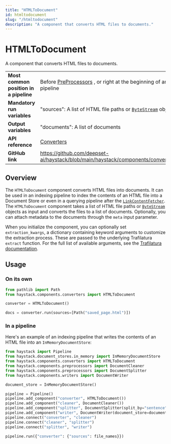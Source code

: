```yaml
---
title: "HTMLToDocument"
id: htmltodocument
slug: "/htmltodocument"
description: "A component that converts HTML files to documents."
---
```


# HTMLToDocument

A component that converts HTML files to documents.

|  |  |
| --- | --- |
| **Most common position in a pipeline** | Before [PreProcessors](../preprocessors.mdx) , or right at the beginning of an indexing pipeline |
| **Mandatory run variables**            | "sources": A list of HTML file paths or [`ByteStream`](../../concepts/data-classes.mdx#bytestream)  objects  |
| **Output variables**                   | "documents": A list of documents                                                                |
| **API reference**                      | [Converters](/reference/converters-api)                                                                |
| **GitHub link**                        | https://github.com/deepset-ai/haystack/blob/main/haystack/components/converters/html.py       |

## Overview

The `HTMLToDocument` component converts HTML files into documents. It can be used in an indexing pipeline to index the contents of an HTML file into a Document Store or even in a querying pipeline after the [`LinkContentFetcher`](../fetchers/linkcontentfetcher.mdx).  The `HTMLToDocument` component takes a list of HTML file paths or [`ByteStream`](../../concepts/data-classes.mdx#bytestream) objects as input and converts the files to a list of documents. Optionally, you can attach metadata to the documents through the `meta` input parameter.

When you initialize the component, you can optionally set  `extraction_kwargs`,  a dictionary containing keyword arguments to customize the extraction process. These are passed to the underlying Trafilatura `extract` function. For the full list of available arguments, see the [Trafilatura documentation](https://trafilatura.readthedocs.io/en/latest/corefunctions.html#extract).

## Usage

### On its own

```python
from pathlib import Path
from haystack.components.converters import HTMLToDocument

converter = HTMLToDocument()

docs = converter.run(sources=[Path("saved_page.html")])
```

### In a pipeline

Here's an example of an indexing pipeline that writes the contents of an HTML file into an `InMemoryDocumentStore`:

```python
from haystack import Pipeline
from haystack.document_stores.in_memory import InMemoryDocumentStore
from haystack.components.converters import HTMLToDocument
from haystack.components.preprocessors import DocumentCleaner
from haystack.components.preprocessors import DocumentSplitter
from haystack.components.writers import DocumentWriter

document_store = InMemoryDocumentStore()

pipeline = Pipeline()
pipeline.add_component("converter", HTMLToDocument())
pipeline.add_component("cleaner", DocumentCleaner())
pipeline.add_component("splitter", DocumentSplitter(split_by="sentence", split_length=5))
pipeline.add_component("writer", DocumentWriter(document_store=document_store))
pipeline.connect("converter", "cleaner")
pipeline.connect("cleaner", "splitter")
pipeline.connect("splitter", "writer")

pipeline.run({"converter": {"sources": file_names}})
```
